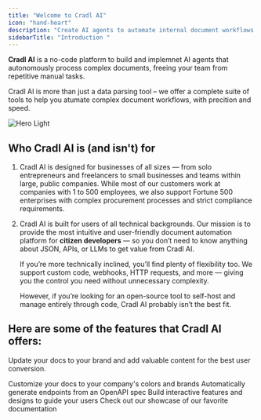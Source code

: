 ```yaml
---
title: "Welcome to Cradl AI"
icon: "hand-heart"
description: "Create AI agents to automate internal document workflows - fast, safe and without writing a single line of code.  "
sidebarTitle: "Introduction "
---
```


**Cradl AI** is a no-code platform to build and implemnet AI agents that autonomously process complex documents, freeing your team from repetitive manual tasks.

Cradl AI is more than just a data parsing tool  – we offer a complete suite of tools to help you atumate complex document workflows, with precition and speed.

<img
  className="block dark:hidden"
  src="/Youtube.jpg"
  alt="Hero Light"
  title={true}
/>

## ******Who Cradl AI is (and isn't) for******

1. Cradl AI is designed for businesses of all sizes — from solo entrepreneurs and freelancers to small businesses and teams within large, public companies. While most of our customers work at companies with 1 to 500 employees, we also support Fortune 500 enterprises with complex procurement processes and strict compliance requirements.
2. Cradl AI is built for users of all technical backgrounds. Our mission is to provide the most intuitive and user-friendly document automation platform for **citizen developers** — so you don’t need to know anything about JSON, APIs, or LLMs to get value from Cradl AI.

   If you’re more technically inclined, you’ll find plenty of flexibility too. We support custom code, webhooks, HTTP requests, and more — giving you the control you need without unnecessary complexity.

   However, if you’re looking for an open-source tool to self-host and manage entirely through code, Cradl AI probably isn’t the best fit.

## Here are some of the features that Cradl AI offers:

Update your docs to your brand and add valuable content for the best user conversion.

<CardGroup cols={2}>
  <Card title="AI models" icon="sparkles" href="https://mintlify.com/docs/settings/global">
    Customize your docs to your company's colors and brands
  </Card>
  <Card title="Human in the loop" icon="user-check" href="https://mintlify.com/docs/api-playground/openapi">
    Automatically generate endpoints from an OpenAPI spec
  </Card>
  <Card title="Add Components" icon="screwdriver-wrench" href="https://mintlify.com/docs/content/components/accordions">
    Build interactive features and designs to guide your users
  </Card>
  <Card title="Insights" icon="chart-waterfall" href="https://mintlify.com/customers">
    Check out our showcase of our favorite documentation
  </Card>
</CardGroup>